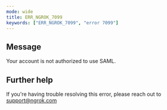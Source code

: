 ```yaml
---
mode: wide
title: ERR_NGROK_7099
keywords: ["ERR_NGROK_7099", "error 7099"]
---
```


## Message

Your account is not authorized to use SAML.

## Further help

If you're having trouble resolving this error, please reach out to [support@ngrok.com](mailto:support@ngrok.com?subject=Help%20with%20ERR_NGROK_7099)
